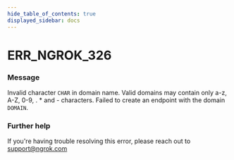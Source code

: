```yaml
---
hide_table_of_contents: true
displayed_sidebar: docs
---
```



# ERR_NGROK_326

### Message

Invalid character `CHAR` in domain name. Valid domains may contain only a-z, A-Z, 0-9, . \* and - characters. Failed to create an endpoint with the domain `DOMAIN`.

<ErrorDetails error="err_ngrok_326" />

### Further help

If you're having trouble resolving this error, please reach out to [support@ngrok.com](mailto:support@ngrok.com?subject=Help%20with%20ERR_NGROK_326)
